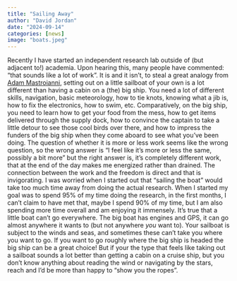 ```yaml
---
title: "Sailing Away"
author: "David Jordan"
date: "2024-09-14"
categories: [news]
image: "boats.jpeg"
---
```


Recently I have started an independent research lab outside of (but adjacent to!) academia. Upon hearing this, many people have commented: “that sounds like a lot of work”. It is and it isn’t, to steal a great analogy from [Adam Mastroianni](https://www.experimental-history.com/p/lets-build-a-fleet-and-change-the), setting out on a little sailboat of your own is a lot different than having a cabin on a (the) big ship. You need a lot of different skills, navigation, basic meteorology, how to tie knots, knowing what a jib is, how to fix the electronics, how to swim, etc. Comparatively, on the big ship, you need to learn how to get your food from the mess, how to get items delivered through the supply dock, how to convince the captain to take a little detour to see those cool birds over there, and how to impress the funders of the big ship when they come aboard to see what you’ve been doing.  The question of whether it is more or less work seems like the wrong question, so the wrong answer is “I feel like it’s more or less the same, possibly a bit more” but the right answer is, it’s completely different work, that at the end of the day makes me energized rather than drained. The connection between the work and the freedom is direct and that is invigorating. I was worried when I started out that “sailing the boat” would take too much time away from doing the actual research. When I started my goal was to spend 95% of my time doing the research, in the first months, I can’t claim to have met that, maybe I spend 90% of my time, but I am also spending more time overall and am enjoying it immensely. It’s true that a little boat can’t go everywhere. The big boat has engines and GPS, it can go almost anywhere it wants to (but not anywhere *you* want to). Your sailboat is subject to the winds and seas, and sometimes these can’t take you where you want to go. If you want to go roughly where the big ship is headed the big ship can be a great choice! But if your the type that feels like taking out a sailboat sounds a lot better than getting a cabin on a cruise ship, but you don’t know anything about reading the wind or navigating by the stars, reach and I’d be more than happy to “show you the ropes”.
